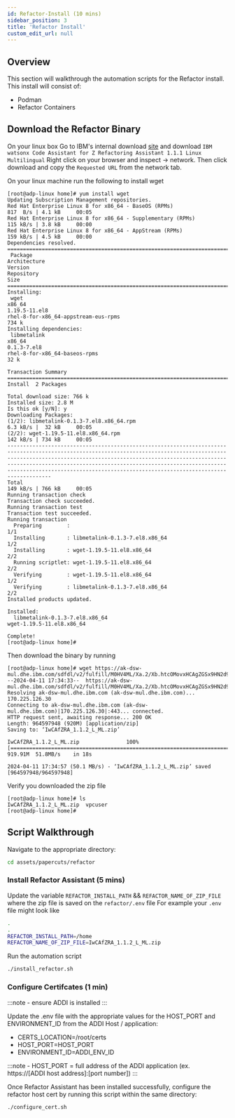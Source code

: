 ```yaml
---
id: Refactor-Install (10 mins)
sidebar_position: 3
title: 'Refactor Install'
custom_edit_url: null
---
```


## Overview
<div style={{ borderBottom: '1px solid #000', marginTop: '20px', marginBottom: '20px' }}></div>

This section will walkthrough the automation scripts for the Refactor install. This install will consist of:
- Podman
- Refactor Containers

## Download the Refactor Binary
On your linux box
Go to IBM's internal download [site](https://w3south-limited-use.cpc.ibm.com/software/xl/download/ticket.wss) and download `IBM watsonx Code Assistant for Z Refactoring Assistant 1.1.1 Linux Multilingual`
Right click on your browser and inspect -> network. Then click download and copy the `Requested URL` from the network tab.

On your linux machine run the following to install wget
```
[root@adp-linux home]# yum install wget
Updating Subscription Management repositories.
Red Hat Enterprise Linux 8 for x86_64 - BaseOS (RPMs)                                                                                                                                                                                                                                                                                       817  B/s | 4.1 kB     00:05
Red Hat Enterprise Linux 8 for x86_64 - Supplementary (RPMs)                                                                                                                                                                                                                                                                                115 kB/s | 3.8 kB     00:00
Red Hat Enterprise Linux 8 for x86_64 - AppStream (RPMs)                                                                                                                                                                                                                                                                                    159 kB/s | 4.5 kB     00:00
Dependencies resolved.
============================================================================================================================================================================================================================================================================================================================================================================
 Package                                                                            Architecture                                                                  Version                                                                                 Repository                                                                                                   Size
============================================================================================================================================================================================================================================================================================================================================================================
Installing:
 wget                                                                               x86_64                                                                        1.19.5-11.el8                                                                           rhel-8-for-x86_64-appstream-eus-rpms                                                                        734 k
Installing dependencies:
 libmetalink                                                                        x86_64                                                                        0.1.3-7.el8                                                                             rhel-8-for-x86_64-baseos-rpms                                                                                32 k

Transaction Summary
============================================================================================================================================================================================================================================================================================================================================================================
Install  2 Packages

Total download size: 766 k
Installed size: 2.8 M
Is this ok [y/N]: y
Downloading Packages:
(1/2): libmetalink-0.1.3-7.el8.x86_64.rpm                                                                                                                                                                                                                                                                                                   6.3 kB/s |  32 kB     00:05
(2/2): wget-1.19.5-11.el8.x86_64.rpm                                                                                                                                                                                                                                                                                                        142 kB/s | 734 kB     00:05
----------------------------------------------------------------------------------------------------------------------------------------------------------------------------------------------------------------------------------------------------------------------------------------------------------------------------------------------------------------------------
Total                                                                                                                                                                                                                                                                                                                                       149 kB/s | 766 kB     00:05
Running transaction check
Transaction check succeeded.
Running transaction test
Transaction test succeeded.
Running transaction
  Preparing        :                                                                                                                                                                                                                                                                                                                                                    1/1
  Installing       : libmetalink-0.1.3-7.el8.x86_64                                                                                                                                                                                                                                                                                                                     1/2
  Installing       : wget-1.19.5-11.el8.x86_64                                                                                                                                                                                                                                                                                                                          2/2
  Running scriptlet: wget-1.19.5-11.el8.x86_64                                                                                                                                                                                                                                                                                                                          2/2
  Verifying        : wget-1.19.5-11.el8.x86_64                                                                                                                                                                                                                                                                                                                          1/2
  Verifying        : libmetalink-0.1.3-7.el8.x86_64                                                                                                                                                                                                                                                                                                                     2/2
Installed products updated.

Installed:
  libmetalink-0.1.3-7.el8.x86_64                                                wget-1.19.5-11.el8.x86_64

Complete!
[root@adp-linux home]#
```

Then download the binary by running

```
[root@adp-linux home]# wget https://ak-dsw-mul.dhe.ibm.com/sdfdl/v2/fulfill/M0HV4ML/Xa.2/Xb.htcOMovxHCAgZGSx9HN2d9ToNzH5Bw37/Xc.M0HV4ML/IwCAfZRA_1.1.2_L_ML.zip/Xd./Xf.lPr.A6VR/Xg.12776632/Xi./XY.knac/XZ.iwzQoMk3hbdbv7KOxMrMlBgY0ZRud6M0/IwCAfZRA_1.1.2_L_ML.zip
--2024-04-11 17:34:33--  https://ak-dsw-mul.dhe.ibm.com/sdfdl/v2/fulfill/M0HV4ML/Xa.2/Xb.htcOMovxHCAgZGSx9HN2d9ToNzH5Bw37/Xc.M0HV4ML/IwCAfZRA_1.1.2_L_ML.zip/Xd./Xf.lPr.A6VR/Xg.12776632/Xi./XY.knac/XZ.iwzQoMk3hbdbv7KOxMrMlBgY0ZRud6M0/IwCAfZRA_1.1.2_L_ML.zip
Resolving ak-dsw-mul.dhe.ibm.com (ak-dsw-mul.dhe.ibm.com)... 170.225.126.30
Connecting to ak-dsw-mul.dhe.ibm.com (ak-dsw-mul.dhe.ibm.com)|170.225.126.30|:443... connected.
HTTP request sent, awaiting response... 200 OK
Length: 964597948 (920M) [application/zip]
Saving to: ‘IwCAfZRA_1.1.2_L_ML.zip’

IwCAfZRA_1.1.2_L_ML.zip               100%[=========================================================================>] 919.91M  51.8MB/s    in 18s

2024-04-11 17:34:57 (50.1 MB/s) - ‘IwCAfZRA_1.1.2_L_ML.zip’ saved [964597948/964597948]
```

Verify you downloaded the zip file

```
[root@adp-linux home]# ls
IwCAfZRA_1.1.2_L_ML.zip  vpcuser
[root@adp-linux home]#
```

## Script Walkthrough
<div style={{ borderBottom: '1px solid #000', marginTop: '20px', marginBottom: '20px' }}></div>

Navigate to the appropriate directory:
```sh
cd assets/papercuts/refactor
```

### Install Refactor Assistant (5 mins)
Update the variable `REFACTOR_INSTALL_PATH` && `REFACTOR_NAME_OF_ZIP_FILE` where the zip file is saved on the `refactor/.env` file
For example your `.env` file might look like

```bash
.
.
REFACTOR_INSTALL_PATH=/home
REFACTOR_NAME_OF_ZIP_FILE=IwCAfZRA_1.1.2_L_ML.zip
````

Run the automation script
```sh
./install_refactor.sh
```

### Configure Certifcates (1 min)

:::note
    - ensure ADDI is installed
:::

Update the .env file with the appropriate values for the HOST_PORT and ENVIRONMENT_ID from the ADDI Host / application:
- CERTS_LOCATION=/root/certs
- HOST_PORT=HOST_PORT
- ENVIRONMENT_ID=ADDI_ENV_ID

:::note
    - HOST_PORT = full address of the ADDI application (ex. https://[ADDI host address]:[port number])
:::

Once Refactor Assistant has been installed successfully, configure the refactor host cert by running this script within the same directory:
```sh
./configure_cert.sh
```